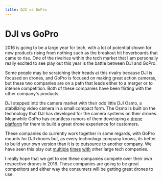 ```yaml
---
title: DJI vs GoPro
---
```


# DJI vs GoPro

2016 is going to be a large year for tech, with a lot of potential shown for new products rising from nothing such as the breakout hit hoverboards that came to rise. One of the rivalries within the tech market that I am personally really excited to see play out this year is the battle between DJI and GoPro.

Some people may be scratching their heads at this rivalry because DJI is focused on drones, and GoPro is focused on making great action cameras, but these two companies are on a path that leads either to a merger or to intense competition. Both of these companies have been flirting with the other company's products.

DJI stepped into the camera market with their odd little DJI Osmo, a stabilizing video camera in a small compact form. The Osmo is built on the technology that DJI has developed for the camera systems on their drones. Meanwhile GoPro has countless rumors of them developing a <a class="link link--out link--article" href="http://techcrunch.com/2015/12/27/how-gopro-is-building-its-future-drone-platform-foundations/">drone platform</a> for them to build a great drone experience for customers.

These companies do currently work together in some regards, with GoPro mounts for DJI drones but, as every technology company knows, its better to build your own version than it is to outsource to another company. We have seen this play out <a class="link link--out link--article" href="http://www.wired.com/2015/07/like-google-facebook-twitter-designs-computer-servers/">multiple</a> <a class="link link--out link--article" href="http://www.wired.com/2012/03/google-miner-helmet/">times</a> <a class="link link--out link--article" href="http://spectrum.ieee.org/cars-that-think/transportation/self-driving/uber-could-be-first-to-test-completely-driverless-cars-in-public">with</a> other large tech companies.

I really hope that we get to see these companies compete over their own respective drones in 2016. These companies are going to be great competitors and either way the consumers will be getting great drones to use.
